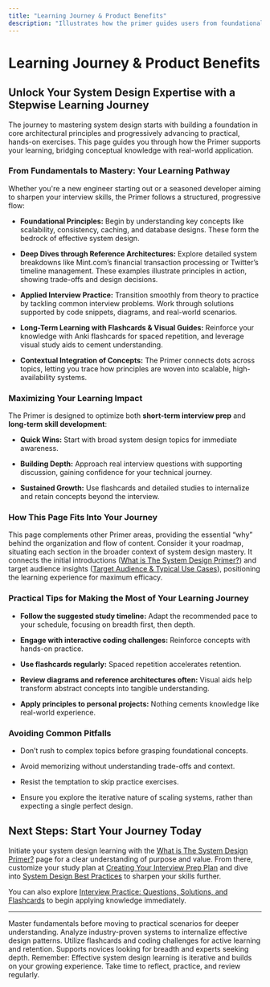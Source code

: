 ```yaml
---
title: "Learning Journey & Product Benefits"
description: "Illustrates how the primer guides users from foundational principles to hands-on interview practice and real-world architecture analysis, maximizing impact for both short- and long-term learning paths."
---
```


# Learning Journey & Product Benefits

## Unlock Your System Design Expertise with a Stepwise Learning Journey

The journey to mastering system design starts with building a foundation in core architectural principles and progressively advancing to practical, hands-on exercises. This page guides you through how the Primer supports your learning, bridging conceptual knowledge with real-world application.

### From Fundamentals to Mastery: Your Learning Pathway

Whether you're a new engineer starting out or a seasoned developer aiming to sharpen your interview skills, the Primer follows a structured, progressive flow:

- **Foundational Principles:** Begin by understanding key concepts like scalability, consistency, caching, and database designs. These form the bedrock of effective system design.

- **Deep Dives through Reference Architectures:** Explore detailed system breakdowns like Mint.com’s financial transaction processing or Twitter’s timeline management. These examples illustrate principles in action, showing trade-offs and design decisions.

- **Applied Interview Practice:** Transition smoothly from theory to practice by tackling common interview problems. Work through solutions supported by code snippets, diagrams, and real-world scenarios.

- **Long-Term Learning with Flashcards & Visual Guides:** Reinforce your knowledge with Anki flashcards for spaced repetition, and leverage visual study aids to cement understanding.

- **Contextual Integration of Concepts:** The Primer connects dots across topics, letting you trace how principles are woven into scalable, high-availability systems.

### Maximizing Your Learning Impact

The Primer is designed to optimize both **short-term interview prep** and **long-term skill development**:

- **Quick Wins:** Start with broad system design topics for immediate awareness.

- **Building Depth:** Approach real interview questions with supporting discussion, gaining confidence for your technical journey.

- **Sustained Growth:** Use flashcards and detailed studies to internalize and retain concepts beyond the interview.

### How This Page Fits Into Your Journey

This page complements other Primer areas, providing the essential “why” behind the organization and flow of content. Consider it your roadmap, situating each section in the broader context of system design mastery. It connects the initial introductions ([What is The System Design Primer?](/overview/intro_value/what_is_primer)) and target audience insights ([Target Audience & Typical Use Cases](/overview/intro_value/who_is_it_for)), positioning the learning experience for maximum efficacy.

### Practical Tips for Making the Most of Your Learning Journey

- **Follow the suggested study timeline:** Adapt the recommended pace to your schedule, focusing on breadth first, then depth.

- **Engage with interactive coding challenges:** Reinforce concepts with hands-on practice.

- **Use flashcards regularly:** Spaced repetition accelerates retention.

- **Review diagrams and reference architectures often:** Visual aids help transform abstract concepts into tangible understanding.

- **Apply principles to personal projects:** Nothing cements knowledge like real-world experience.

### Avoiding Common Pitfalls

- Don’t rush to complex topics before grasping foundational concepts.

- Avoid memorizing without understanding trade-offs and context.

- Resist the temptation to skip practice exercises.

- Ensure you explore the iterative nature of scaling systems, rather than expecting a single perfect design.

## Next Steps: Start Your Journey Today

Initiate your system design learning with the [What is The System Design Primer?](/overview/intro_value/what_is_primer) page for a clear understanding of purpose and value. From there, customize your study plan at [Creating Your Interview Prep Plan](/guides/core-study-workflows/creating-your-interview-prep-plan) and dive into [System Design Best Practices](/guides/best-practices-real-world/system-design-best-practices) to sharpen your skills further.

You can also explore [Interview Practice: Questions, Solutions, and Flashcards](/overview/feature_workflows/interview_practice_features) to begin applying knowledge immediately.

---

<Cards title="Key Benefits of the Learning Journey">
  <Card title="Progressive Learning Path">
    Master fundamentals before moving to practical scenarios for deeper understanding.
  </Card>
  <Card title="Real-World Architectures">
    Analyze industry-proven systems to internalize effective design patterns.
  </Card>
  <Card title="Interactive Tools & Resources">
    Utilize flashcards and coding challenges for active learning and retention.
  </Card>
  <Card title="Flexible for All Levels">
    Supports novices looking for breadth and experts seeking depth.
  </Card>
</Cards>

<Note>
Remember: Effective system design learning is iterative and builds on your growing experience. Take time to reflect, practice, and review regularly.
</Note>